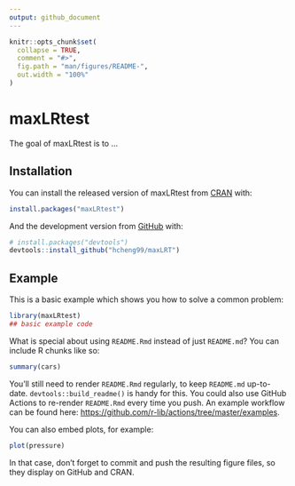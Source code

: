```yaml
---
output: github_document
---
```


<!-- README.md is generated from README.Rmd. Please edit that file -->

```r
knitr::opts_chunk$set(
  collapse = TRUE,
  comment = "#>",
  fig.path = "man/figures/README-",
  out.width = "100%"
)
```

# maxLRtest

<!-- badges: start -->
<!-- badges: end -->

The goal of maxLRtest is to ...

## Installation

You can install the released version of maxLRtest from [CRAN](https://CRAN.R-project.org) with:

``` r
install.packages("maxLRtest")
```

And the development version from [GitHub](https://github.com/) with:

``` r
# install.packages("devtools")
devtools::install_github("hcheng99/maxLRT")
```
## Example

This is a basic example which shows you how to solve a common problem:

```r
library(maxLRtest)
## basic example code
```

What is special about using `README.Rmd` instead of just `README.md`? You can include R chunks like so:

```r
summary(cars)
```

You'll still need to render `README.Rmd` regularly, to keep `README.md` up-to-date. `devtools::build_readme()` is handy for this. You could also use GitHub Actions to re-render `README.Rmd` every time you push. An example workflow can be found here: <https://github.com/r-lib/actions/tree/master/examples>.

You can also embed plots, for example:

```r
plot(pressure)
```

In that case, don't forget to commit and push the resulting figure files, so they display on GitHub and CRAN.
